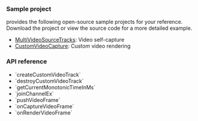 <PlatformWrapper platform="windows">

### Sample project

<Vg k ="COMPANY"/> provides the following open-source sample projects for your reference. Download the project or view the source code for a more detailed example.

* [MultiVideoSourceTracks](https://github.com/AgoraIO/API-Examples/tree/main/windows/APIExample/APIExample/Advanced/MultiVideoSourceTracks): Video self-capture
* [CustomVideoCapture](https://github.com/AgoraIO/API-Examples/blob/main/windows/APIExample/APIExample/Advanced/CustomVideoCapture/CAgoraCaptureVideoDlg.cpp): Custom video rendering

### API reference


- <Link to="{{Global.API_REF_CPP_ROOT}}/class_irtcengine.html#api_irtcengine_createcustomvideotrack">`createCustomVideoTrack`</Link>
- <Link to="{{Global.API_REF_CPP_ROOT}}/class_irtcengine.html#api_irtcengine_destroycustomvideotrack">`destroyCustomVideoTrack`</Link>
- <Link to="{{Global.API_REF_CPP_ROOT}}/class_irtcengine.html#api_irtcengine_getcurrentmonotonictimeinms">`getCurrentMonotonicTimeInMs`</Link>
- <Link to="{{Global.API_REF_CPP_ROOT}}/class_irtcengineex.html#api_irtcengineex_joinchannelex">`joinChannelEx`</Link>
- <Link to="{{Global.API_REF_CPP_ROOT}}/class_imediaengine.html#api_imediaengine_pushvideoframe">`pushVideoFrame`</Link>
- <Link to="{{Global.API_REF_CPP_ROOT}}/class_ivideoframeobserver.html#callback_ivideoframeobserver_oncapturevideoframe">`onCaptureVideoFrame`</Link>
- <Link to="{{Global.API_REF_CPP_ROOT}}/class_ivideoframeobserver.html#callback_ivideoframeobserver_onrendervideoframe">`onRenderVideoFrame`</Link>
</PlatformWrapper>